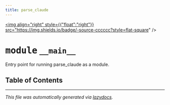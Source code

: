 ```yaml
---
title: parse_claude
---
```


<a href="https://github.com/drothermel/%24%7BREPO%7D/blob/main/src/parse_claude/__main__.py"><img align="right" style={{"float":"right"}} src="https://img.shields.io/badge/-source-cccccc?style=flat-square" /></a>

# <kbd>module</kbd> `__main__`
Entry point for running parse_claude as a module.


## Table of Contents







---

_This file was automatically generated via [lazydocs](https://github.com/ml-tooling/lazydocs)._
